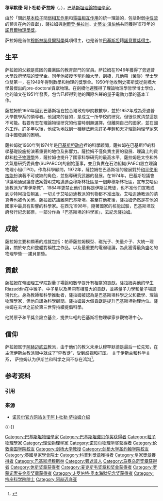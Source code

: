 {{Infobox scientist
|name              = 阿卜杜勒·薩拉姆 {{Nobel icon|1979年诺贝尔物理学奖|诺贝尔物理学奖}}<br /><small>محمد عبد السلام</small><br /><small>Abdus Salam</small>
|image             = Abdus Salam 1987.jpg
|image_size        =
|caption           =
|birth_date        = {{birth date|1926|1|29|df=y}}
|birth_place       = [[英屬印度|英屬印度]][[旁遮普省|旁遮普省]][[章|章]]（Jhang）
|death_date        = {{Death date and age|1996|11|21|1926|1|29|df=y}}
|death_place       = {{UK}}[[牛津|牛津]]
|citizenship       = {{PAK}}<ref name="chowkbio">{{cite web |url=http://www.chowk.com/articles/8387 |title=存档副本 |accessdate=2009-05-19  |deadurl=yes |archiveurl=https://web.archive.org/web/20080216051624/http://www.chowk.com/articles/8387 |archivedate=2008-02-16 }} -Dr Abdus Salam - The ’Mystic’ scientist</ref>
|nationality       = {{PAK}}
|fields            = [[理論物理|理論物理]]
|workplaces        = [[巴基斯坦核能委員會|巴基斯坦核能委員會]] (PAEC)<br />[[宇宙與大氣層研究委員會|宇宙與大氣層研究委員會]] (SUPARCO)<br />[[巴基斯坦核子科學暨科技機構|巴基斯坦核子科學暨科技機構]] (PINSTECH)<br />[[旁遮普大學|旁遮普大學]]<br />[[倫敦帝國學院|倫敦帝國學院]]<br />[[Government_College|Government College]]<br />[[劍橋大學|劍橋大學]]<br />[[國際理論物理中心|國際理論物理中心]]（[[ICTP|ICTP]]）<br />[[COMSATS|COMSATS]]<br />[[第三世界科學院|第三世界科學院]]<br />[[愛德華·布歇暨阿卜杜勒·萨拉姆機構|愛德華·布歇暨阿卜杜勒·萨拉姆機構]]（Edward Bouchet Abdus Salam Institute）
|alma_mater        = [[旁遮普大學|旁遮普大學]]<br />[[巴基斯坦统治学院大学|巴基斯坦统治学院大学]]（Government College University）<br />[[劍橋大學聖約翰學院|劍橋大學聖約翰學院]]
|doctoral_advisor  = 
|academic_advisors =
|doctoral_students = 
|notable_students  =
|known_for         = [[電弱交互作用|電弱交互作用理論]]
|author_abbrev_bot =
|author_abbrev_zoo =
|influences        =
|influenced        =
|awards            = [[File:Nobel_prize_medal.svg|20px]] {{nowrap|[[諾貝爾物理學獎|諾貝爾物理學獎]]（1979年）  }}<br/>[http://www.iop.org/about/awards/career/maxwell/medallists/page_38660.html [[麦克斯韦奖章和奖金|麦克斯韦奖章和奖金]]（1962年）]
|signature         = AbdusSalam Blackpen Autograph.jpg
|footnotes         =
}}

'''穆罕默德·阿卜杜勒·萨拉姆'''（{{lang-ur|محمد عبد السلام}}，{{bd|1926年|1月29日|1996年|11月21日|catIdx=D}}），[[巴基斯坦|巴基斯坦]][[理論物理學家|理論物理學家]]。

由於「關於[[基本粒子|基本粒子]]間[[弱相互作用|弱相互作用]]和[[電磁相互作用|電磁相互作用]]的統一理論的，包括對弱[[中性流|中性流]]的預言在內的貢獻」，薩拉姆與[[謝爾登·格拉肖|謝爾登·格拉肖]]、[[史蒂文·溫伯格|史蒂文·溫伯格]]共同獲得1979年的[[諾貝爾物理學獎|諾貝爾物理學獎]]。

萨拉姆是首位[[穆斯林|穆斯林]][[諾貝爾獎|諾貝爾]][[科學|科學]]獎項得主，也是首位[[巴基斯坦|巴基斯坦]]籍[[諾貝爾獎得主|諾貝爾獎得主]]。

==生平==
{{Roughtranslation}}
萨拉姆的父親是貧困的農業區的教育部門的官員。萨拉姆在1946年獲得了旁遮普大學政府學院的獎學金。同年他被授予聖約翰大學，劍橋，凡他帶（榮譽）學士學位雙第一，在1949年得到數學和物理的獎學金。1950年他收到史密斯獎從劍橋大學最傑出的pre-doctoral貢獻物理。在劍橋他還獲得了理論物理學哲學博士學位，他的論文在1951年發表，包含已經得到他的國際名聲的量子電動力學的基本工作。

薩拉姆於1951年回到巴基斯坦在拉合爾政府學院教數學，並於1952年成為旁遮普大學數學系的領導者。他回來的目的，是成立一所學校的研究，但很快就清楚這是不可能。若要有志在理論物理研究的他當時別無選擇，但離開自己的國家，並在國外工作。許多年以後，他成功地找到一種辦法解決許多年輕和天才理論物理學家來自中國發展的困境。

薩拉姆從1960年到1974年是[[巴基斯坦政府|巴基斯坦政府]]裡的科學顧問，薩拉姆在巴基斯坦的科學基礎設施扮演著重要的地位及影響力。薩拉姆不僅負責主要的發展、理論上的貢獻和[[粒子物理學|粒子物理學]]外，薩拉姆也提升了國家科學研究的最高水平。薩拉姆是太空和外大氣層研究委員會(SUPARCO)的創始董事，並且負責在石油組織(PAEC)設立理論物理小組(TPG)。作為科學顧問，1972年，薩拉姆在巴基斯坦的發展對於[[和平使用核能|和平使用核能]]扮演著不可或缺的角色，並指導研究武器的發展。在1974年，巴基斯坦議會爭議地通過議會法案聲明艾哈邁迪亞穆斯林社區是一個非穆斯林社區，宣布艾哈迈迪教派为“非伊斯教”，1984年更禁止他们自称是伊斯兰教徒，也不准他们宣教或到沙特阿拉伯朝圣，一切关于艾哈迈迪教派的刊物都不准出版。艾哈迈迪教派的清真寺也被令关闭。薩拉姆抗議離開巴基斯坦。甚至在他死後，薩拉姆仍然是在他的國家中最具有影響的科學家。在西元1998年，隨著國家的核能試驗，巴基斯坦政府發行紀念郵票，一部分作為「巴基斯坦的科學家」，去紀念薩拉姆。

==成就==
薩拉姆主要和顯著的成就包括：帕蒂薩拉姆模型、磁光子、矢量介子、大統一理論，關於夸克和整體對稱性之作品，以及最重要的電弱理論，為此獲得最負盛名的物理學獎──諾貝爾獎。

==貢獻==
薩拉姆在帝國理工學院對量子場論和數學提升有相當的貢獻。薩拉姆與他的學生Riazuddin在中微子、中子星以及黑洞有相當大的貢獻，並將量子力學和量子場論現代化。身為教師和科學推動者，薩拉姆被認為是巴基斯坦科學之父和數學、理論物理學家，但他自謙為科學顧問。薩拉姆最大個貢獻是提升巴基斯坦物理地位。薩拉姆在去世之前於第三世界持續提倡科學。

他將原子和平獎金設立基金，提供年輕的巴基斯坦物理學家參觀物理中心。

== 信仰 ==
萨拉姆属于[[阿赫迈底亚|阿赫迈底亚]]教派，由于他们的教义未承认穆罕默德是最后一位先知，在主流伊斯兰教派眼中就成了“异教徒”，受到歧视和打压。 关于伊斯兰和科学关系， 萨拉姆认为伊斯兰和科学之间不存在鸿沟<ref>{{cite web|title=诺奖得主萨拉姆：伊斯兰和科学之间不存在鸿沟, 2017-11-02, 穆斯林在线|url=http://www.muslimwww.com/html/2017/keji_1102/33078.html|access-date=2021-08-17|archive-date=2021-08-17|archive-url=https://web.archive.org/web/20210817205957/http://www.muslimwww.com/html/2017/keji_1102/33078.html|dead-url=no}}</ref>。

== 参考资料 ==
=== 引用 ===
{{Reflist}}

=== 来源 ===
* [http://nobelprize.org/nobel_prizes/physics/laureates/1979/salam-bio.html 诺贝尔官方网站关于阿卜杜勒·萨拉姆介绍] {{Wayback|url=http://nobelprize.org/nobel_prizes/physics/laureates/1979/salam-bio.html |date=20110623192147 }}

{{-}}
{{量子场论}}
{{诺贝尔物理学奖获得者 (1976年-2000年)}}
{{皇家奖章获得者}}
{{休斯奖章获得者}}
{{马泰乌奇奖章获得者}}
{{罗蒙诺索夫金质奖章获得者}}
{{麦克斯韦奖章和奖金获得者}}
{{J·罗伯特·奥本海默纪念奖获得者}}
{{1951年至2000年科普利奖章获得者}}

{{Authority control}}
{{DEFAULTSORT:Salam, Abdul}}
[[Category:巴基斯坦物理學家|Category:巴基斯坦物理學家]]
[[Category:巴基斯坦诺贝尔奖获得者|Category:巴基斯坦诺贝尔奖获得者]]
[[Category:粒子物理學家|Category:粒子物理學家]]
[[Category:理论物理学家|Category:理论物理学家]]
[[Category:诺贝尔物理学奖获得者|Category:诺贝尔物理学奖获得者]]
[[Category:伦敦帝国学院校友|Category:伦敦帝国学院校友]]
[[Category:剑桥大学教授|Category:剑桥大学教授]]
[[Category:剑桥大学圣约翰学院校友|Category:剑桥大学圣约翰学院校友]]
[[Category:英國皇家學會院士|Category:英國皇家學會院士]]
[[Category:科普利獎章獲得者|Category:科普利獎章獲得者]]
[[Category:皇家獎章獲得者|Category:皇家獎章獲得者]]
[[Category:巴基斯坦穆斯林|Category:巴基斯坦穆斯林]]
[[Category:旁遮普人|Category:旁遮普人]]
[[Category:马泰乌奇奖章获得者|Category:马泰乌奇奖章获得者]]
[[Category:休斯奖章获得者|Category:休斯奖章获得者]]
[[Category:麦克斯韦奖章和奖金获得者|Category:麦克斯韦奖章和奖金获得者]]
[[Category:罗蒙诺索夫金质奖章获得者|Category:罗蒙诺索夫金质奖章获得者]]
[[Category:J·罗伯特·奥本海默纪念奖获得者|Category:J·罗伯特·奥本海默纪念奖获得者]]
[[Category:宗座科学院院士|Category:宗座科学院院士]]
[[Category:阿赫迈底亚|Category:阿赫迈底亚]]